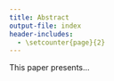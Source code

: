 ```yaml
---
title: Abstract
output-file: index
header-includes:
  - \setcounter{page}{2}  
---
```


This paper presents...

